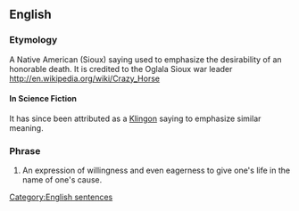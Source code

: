 ==English==
===Etymology===
A Native American (Sioux) saying used to emphasize the desirability of an honorable death. It is credited to the Oglala Sioux war leader [[http://en.wikipedia.org/wiki/Crazy_Horse]]

====In Science Fiction====
It has since been attributed as a [[Klingon]] saying to emphasize similar meaning.

===Phrase===
{{infl|en|phrase|head=[[today]] [[is]] [[a]] [[good]] [[day]] [[to]] [[die]]}}
#An expression of willingness and even eagerness to give one's life in the name of one's cause.

[[Category:English sentences]]
